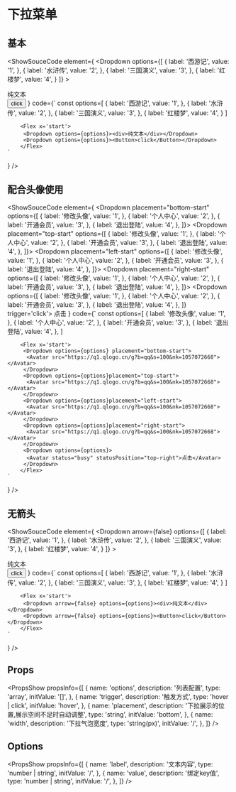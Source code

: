 
# 下拉菜单

## 基本

<ShowSouceCode
  element={
    <Flex x='start'>
      <Dropdown options={[
    {
        label: '西游记',
        value: '1',
    },
    {
        label: '水浒传',
        value: '2',
    },
    {
        label: '三国演义',
        value: '3',
    },
    {
        label: '红楼梦',
        value: '4',
    }
]} >
  <div>纯文本</div>
</Dropdown>
<Dropdown options={[
    {
        label: '西游记',
        value: '1',
    },
    {
        label: '水浒传',
        value: '2',
    },
    {
        label: '三国演义',
        value: '3',
    },
    {
        label: '红楼梦',
        value: '4',
    }
]} trigger='click'>
  <Button>click</Button>
</Dropdown>
    </Flex>
  }
  code={`
      const options=[
         {
             label: '西游记',
             value: '1',
         },
         {
             label: '水浒传',
             value: '2',
         },
         {
             label: '三国演义',
             value: '3',
         },
         {
             label: '红楼梦',
             value: '4',
         }
       ]

        <Flex x='start'>
         <Dropdown options={options}><div>纯文本</div></Dropdown>
         <Dropdown options={options}><Button>click</Button></Dropdown>
        </Flex>
    `
  }
  />




## 配合头像使用

<ShowSouceCode
  element={
    <Flex x='start'>
         <Dropdown placement="bottom-start" options={[
        {
            label: '修改头像',
            value: '1',
        },
        {
            label: '个人中心',
            value: '2',
        },
        {
            label: '开通会员',
            value: '3',
        },
        {
            label: '退出登陆',
            value: '4',
        },
       ]}>
        <Avatar src="https://q1.qlogo.cn/g?b=qq&s=100&nk=1057072668"></Avatar>
      </Dropdown>
       <Dropdown placement="top-start" options={[
        {
            label: '修改头像',
            value: '1',
        },
        {
            label: '个人中心',
            value: '2',
        },
        {
            label: '开通会员',
            value: '3',
        },
        {
            label: '退出登陆',
            value: '4',
        },
       ]}>
        <Avatar src="https://q1.qlogo.cn/g?b=qq&s=100&nk=1057072668"></Avatar>
      </Dropdown>
       <Dropdown placement="left-start" options={[
        {
            label: '修改头像',
            value: '1',
        },
        {
            label: '个人中心',
            value: '2',
        },
        {
            label: '开通会员',
            value: '3',
        },
        {
            label: '退出登陆',
            value: '4',
        },
       ]}>
        <Avatar src="https://q1.qlogo.cn/g?b=qq&s=100&nk=1057072668"></Avatar>
      </Dropdown>
       <Dropdown placement="right-start" options={[
        {
            label: '修改头像',
            value: '1',
        },
        {
            label: '个人中心',
            value: '2',
        },
        {
            label: '开通会员',
            value: '3',
        },
        {
            label: '退出登陆',
            value: '4',
        },
       ]}>
        <Avatar src="https://q1.qlogo.cn/g?b=qq&s=100&nk=1057072668"></Avatar>
      </Dropdown>
      <Dropdown options={[
          {
              label: '修改头像',
              value: '1',
          },
          {
              label: '个人中心',
              value: '2',
          },
          {
              label: '开通会员',
              value: '3',
          },
          {
              label: '退出登陆',
              value: '4',
          },
      ]} trigger='click'>
        <Avatar status="busy" statusPosition="top-right">点击</Avatar>
      </Dropdown>
    </Flex>
  }
  code={`
      const options=[
          {
              label: '修改头像',
              value: '1',
          },
          {
              label: '个人中心',
              value: '2',
          },
          {
              label: '开通会员',
              value: '3',
          },
          {
              label: '退出登陆',
              value: '4',
          },
      ]

        <Flex x='start'>
         <Dropdown options={options} placement="bottom-start">
          <Avatar src="https://q1.qlogo.cn/g?b=qq&s=100&nk=1057072668"></Avatar>
         </Dropdown>
         <Dropdown options={options}placement="top-start">
          <Avatar src="https://q1.qlogo.cn/g?b=qq&s=100&nk=1057072668"></Avatar>
         </Dropdown>
         <Dropdown options={options}placement="left-start">
          <Avatar src="https://q1.qlogo.cn/g?b=qq&s=100&nk=1057072668"></Avatar>
         </Dropdown>
         <Dropdown options={options}placement="right-start">
          <Avatar src="https://q1.qlogo.cn/g?b=qq&s=100&nk=1057072668"></Avatar>
         </Dropdown>
         <Dropdown options={options}>
          <Avatar status="busy" statusPosition="top-right">点击</Avatar>
         </Dropdown>
        </Flex>
    `
  }
  />


## 无箭头

<ShowSouceCode
  element={
    <Flex x='start'>
      <Dropdown arrow={false} options={[
    {
        label: '西游记',
        value: '1',
    },
    {
        label: '水浒传',
        value: '2',
    },
    {
        label: '三国演义',
        value: '3',
    },
    {
        label: '红楼梦',
        value: '4',
    }
]} >
  <div>纯文本</div>
</Dropdown>
<Dropdown arrow={false} options={[
    {
        label: '西游记',
        value: '1',
    },
    {
        label: '水浒传',
        value: '2',
    },
    {
        label: '三国演义',
        value: '3',
    },
    {
        label: '红楼梦',
        value: '4',
    }
]} trigger='click'>
  <Button>click</Button>
</Dropdown>
    </Flex>
  }
  code={`
      const options=[
         {
             label: '西游记',
             value: '1',
         },
         {
             label: '水浒传',
             value: '2',
         },
         {
             label: '三国演义',
             value: '3',
         },
         {
             label: '红楼梦',
             value: '4',
         }
       ]

        <Flex x='start'>
         <Dropdown arrow={false} options={options}><div>纯文本</div></Dropdown>
         <Dropdown arrow={false} options={options}><Button>click</Button></Dropdown>
        </Flex>
    `
  }
  />


## Props
<PropsShow propsInfo={[
  {
    name: 'options',
    description: '列表配置',
    type: 'array',
    initValue: '[]',
  },
  {
    name: 'trigger',
    description: '触发方式',
    type: 'hover | click',
    initValue: 'hover',
  },
  {
    name: 'placement',
    description: '下拉展示的位置,展示空间不足时自动调整',
    type: 'string',
    initValue: 'bottom',
  },
   {
    name: 'width',
    description: '下拉气泡宽度',
    type: 'string(px)',
    initValue: '/',
  },
]} />

## Options
<PropsShow propsInfo={[
  {
    name: 'label',
    description: '文本内容',
    type: 'number | string',
    initValue: '/',
  },
  {
    name: 'value',
    description: '绑定key值',
    type: 'number | string',
    initValue: '/',
  },
]} />

